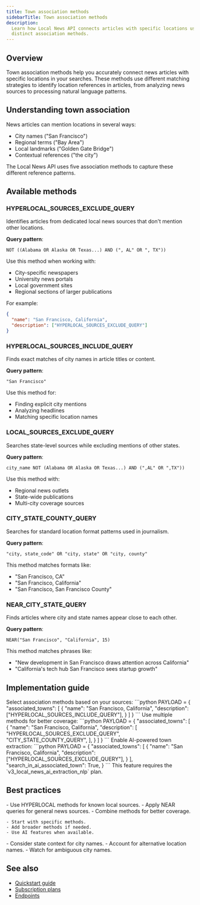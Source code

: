 ```yaml
---
title: Town association methods
sidebarTitle: Town association methods
description:
  Learn how Local News API connects articles with specific locations using five
  distinct association methods.
---
```


## Overview

Town association methods help you accurately connect news articles with specific
locations in your searches. These methods use different matching strategies to
identify location references in articles, from analyzing news sources to
processing natural language patterns.

## Understanding town association

News articles can mention locations in several ways:

- City names ("San Francisco")
- Regional terms ("Bay Area")
- Local landmarks ("Golden Gate Bridge")
- Contextual references ("the city")

The Local News API uses five association methods to capture these different
reference patterns.

## Available methods

### HYPERLOCAL_SOURCES_EXCLUDE_QUERY

Identifies articles from dedicated local news sources that don't mention other
locations.

**Query pattern**:

```
NOT ((Alabama OR Alaska OR Texas...) AND (", AL" OR ", TX"))
```

Use this method when working with:

- City-specific newspapers
- University news portals
- Local government sites
- Regional sections of larger publications

For example:

```json
{
  "name": "San Francisco, California",
  "description": ["HYPERLOCAL_SOURCES_EXCLUDE_QUERY"]
}
```

### HYPERLOCAL_SOURCES_INCLUDE_QUERY

Finds exact matches of city names in article titles or content.

**Query pattern**:

```
"San Francisco"
```

Use this method for:

- Finding explicit city mentions
- Analyzing headlines
- Matching specific location names

### LOCAL_SOURCES_EXCLUDE_QUERY

Searches state-level sources while excluding mentions of other states.

**Query pattern**:

```
city_name NOT (Alabama OR Alaska OR Texas...) AND (",AL" OR ",TX"))
```

Use this method with:

- Regional news outlets
- State-wide publications
- Multi-city coverage sources

### CITY_STATE_COUNTY_QUERY

Searches for standard location format patterns used in journalism.

**Query pattern**:

```
"city, state_code" OR "city, state" OR "city, county"
```

This method matches formats like:

- "San Francisco, CA"
- "San Francisco, California"
- "San Francisco, San Francisco County"

### NEAR_CITY_STATE_QUERY

Finds articles where city and state names appear close to each other.

**Query pattern**:

```
NEAR("San Francisco", "California", 15)
```

This method matches phrases like:

- "New development in San Francisco draws attention across California"
- "California's tech hub San Francisco sees startup growth"

## Implementation guide

<Steps>
  <Step title="Choose your methods">
    Select association methods based on your sources:
    ```python
    PAYLOAD = {
        "associated_towns": [
            {
                "name": "San Francisco, California",
                "description": ["HYPERLOCAL_SOURCES_INCLUDE_QUERY"],
            }
        ]
    }
    ```
  </Step>

  <Step title="Combine methods">
    Use multiple methods for better coverage:
    ```python
    PAYLOAD = {
        "associated_towns": [
            {
                "name": "San Francisco, California",
                "description": [
                    "HYPERLOCAL_SOURCES_EXCLUDE_QUERY",
                    "CITY_STATE_COUNTY_QUERY",
                ],
            }
        ]
    }
    ```
  </Step>

  <Step title="Add AI capabilities">
    Enable AI-powered town extraction:
    ```python
    PAYLOAD = {
        "associated_towns": [
            {
                "name": "San Francisco, California",
                "description": ["HYPERLOCAL_SOURCES_EXCLUDE_QUERY"],
            }
        ],
        "search_in_ai_associated_town": True,
    }
    ```
    <Note>
      This feature requires the `v3_local_news_ai_extraction_nlp` plan.
    </Note>
  </Step>
</Steps>

## Best practices

<AccordionGroup>
  <Accordion title="Choose methods based on sources" icon="newspaper">
    - Use HYPERLOCAL methods for known local sources.
    - Apply NEAR queries for general news sources.
    - Combine methods for better coverage.
  </Accordion>

  <Accordion title="Optimize your queries" icon="gauge-high">

    - Start with specific methods.
    - Add broader methods if needed.
    - Use AI features when available.

  </Accordion>

  <Accordion title="Handle common issues" icon="triangle-exclamation">
    - Consider state context for city names.
    - Account for alternative location names.
    - Watch for ambiguous city names.
  </Accordion>
</AccordionGroup>

## See also

- [Quickstart guide](/v3/local-news/overview/quickstart)
- [Subscription plans](/v3/local-news/overview/subscription-plans)
- [Endpoints](/v3/local-news/endpoints)
